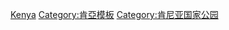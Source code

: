 {{Navbox
|name = 肯亞國家公園
|title = [[肯尼亚国家公园列表|肯亞國家公園]]
|image = 
|titlestyle = background:#abdb75;
|groupstyle = background:#bbeb85;
|belowstyle = background:#bbeb85;
|listclass  = hlist

|group1 = 國家公園
|list1 =
*[[阿伯德爾國家公園|阿伯德爾]]
*[[安博塞利國家公園|安博塞利]]
*[[阿拉布科索科凱國家公園|阿拉布科索科凱]]
*[[Central Island]]
*[[Chyulu Hills National Park|Chyulu Hills]] 
*[[地獄門國家公園|地獄門]]
*[[科拉國家公園|科拉]] 
*[[納庫魯湖]]
*[[Malka Mari National Park|Malka Mari]]
*[[馬薩比特國家公園|馬薩比特]] 
*[[梅魯國家公園|梅魯]] 
*[[埃爾貢山國家公園|埃爾貢山]]
*[[肯亞山國家公園|肯亞山]] 
*[[隆戈諾特山]]
*[[内罗毕国家公园|奈洛比]]
*[[Ol Donyo Sabuk National Park|Ol Donyo Sabuk]]
*[[Ruma National Park|Ruma]]
*[[塞瓦沼澤國家公園|塞瓦沼澤]] 
*[[锡比洛伊国家公园|锡比洛伊]] 
*{{le|東察沃國家公園|Tsavo East National Park|東察沃}}
*{{le|西察沃國家公園|Tsavo West National Park|西察沃}}
|group2 = 國家保護區
|list2 =
*[[Arawale National Reserve|Arawale]]
*[[Boni National Reserve|Boni]]
*[[Buffalo Springs National Reserve|Buffalo Springs]]
*[[Dodori National Reserve|Dodori]]
*[[Kerio Valley National Reserve|Kerio Valley]]
*[[Kakamega Forest]]
*[[Kisumu Impala Sanctuary|Kisumu Impala]]
*[[Lake Bogoria National Reserve|Lake Bogoria]]
*[[马赛马拉]]
*[[Mwaluganje Elephant Sanctuary|Mwaluganje]]
*[[Mwea National Reserve|Mwea]]
*[[Samburu National Reserve|Samburu]]
*[[Shaba National Reserve|Shaba]]
*[[Shimba Hills National Reserve|Shimba Hills]]

|group3 = 國家海洋公園和自然保護區
|list3 =
*{{le|基西特國家海洋公園和自然保護區|Kisite-Mpunguti Marine National Park|基西特}}
*[[Kiunga Marine National Reserve|Kiunga]]
*[[Malindi Marine National Park|Malindi]] 
*[[Mombasa Marine National Park and Reserve|Mombasa]]
*[[Tana Delta Reserve|Tana Delta]]
*[[瓦塔穆海洋國家公園|瓦塔穆]]
|group4 = 保護區
|list4 =
*[[Kisumu Impala Sanctuary|Kisumu Impala]]

}}<noinclude>
[[Category:非洲国家公园模板|Kenya]]
[[Category:肯亞模板]]
[[Category:肯尼亚国家公园]]

</noinclude>